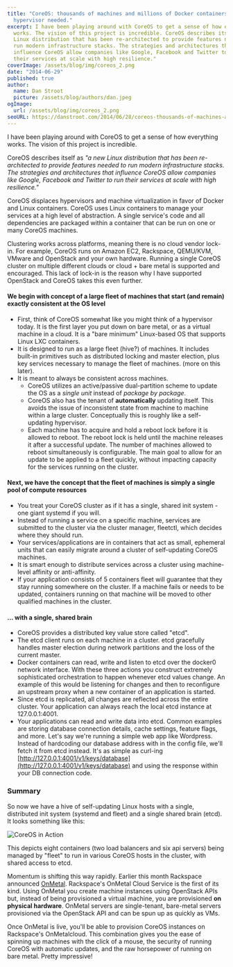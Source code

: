 ```yaml
---
title: "CoreOS: thousands of machines and millions of Docker containers... no
  hypervisor needed."
excerpt: I have been playing around with CoreOS to get a sense of how everything
  works. The vision of this project is incredible. CoreOS describes itself as "a new
  Linux distribution that has been re-architected to provide features needed to
  run modern infrastructure stacks. The strategies and architectures that
  influence CoreOS allow companies like Google, Facebook and Twitter to run
  their services at scale with high resilience."
coverImage: /assets/blog/img/coreos_2.png
date: "2014-06-29"
published: true
author:
  name: Dan Stroot
  picture: /assets/blog/authors/dan.jpeg
ogImage:
  url: /assets/blog/img/coreos_2.png
seoURL: https://danstroot.com/2014/06/28/coreos-thousands-of-machines-and-millions-of-docker-containers-no-hypervisor-needed/
---
```


I have been playing around with CoreOS to get a sense of how everything works. The vision of this project is incredible.

CoreOS describes itself as _"a new Linux distribution that has been re-architected to provide features needed to run modern infrastructure stacks. The strategies and architectures that influence CoreOS allow companies like Google, Facebook and Twitter to run their services at scale with high resilience."_

CoreOS displaces hypervisors and machine virtualization in favor of Docker and Linux containers. CoreOS uses Linux containers to manage your services at a high level of abstraction. A single service's code and all dependencies are packaged within a container that can be run on one or many CoreOS machines.

Clustering works across platforms, meaning there is no cloud vendor lock-in. For example, CoreOS runs on Amazon EC2, Rackspace, QEMU/KVM, VMware and OpenStack and your own hardware. Running a single CoreOS cluster on multiple different clouds or cloud + bare metal is supported and encouraged. This lack of lock-in is the reason why I have supported OpenStack and CoreOS takes this even further.

#### We begin with concept of a large fleet of machines that start (and remain) exactly consistent at the OS level

- First, think of CoreOS somewhat like you might think of a hypervisor today. It is the first layer you put down on bare metal, or as a virtual machine in a cloud. It is a "bare minimum" Linux-based OS that supports Linux LXC containers.
- It is designed to run as a large fleet (hive?) of machines. It includes built-in primitives such as distributed locking and master election, plus key services necessary to manage the fleet of machines. (more on this later).
- It is meant to always be consistent across machines.
  - CoreOS utilizes an active/passive dual-partition scheme to update the OS as a _single unit_ instead of _package by package_.
  - CoreOS also has the tenant of **automatically** updating itself. This avoids the issue of inconsistent state from machine to machine within a large cluster. Conceptually this is roughly like a self-updating hypervisor.
  - Each machine has to acquire and hold a reboot lock before it is allowed to reboot. The reboot lock is held until the machine releases it after a successful update. The number of machines allowed to reboot simultaneously is configurable. The main goal to allow for an update to be applied to a fleet quickly, without impacting capacity for the services running on the cluster.

#### Next, we have the concept that the fleet of machines is simply a single pool of compute resources

- You treat your CoreOS cluster as if it has a single, shared init system - one giant systemd if you will.
- Instead of running a service on a specific machine, services are submitted to the cluster via the cluster manager, fleetctl, which decides where they should run.
- Your services/applications are in containers that act as small, ephemeral units that can easily migrate around a cluster of self-updating CoreOS machines.
- It is smart enough to distribute services across a cluster using machine-level affinity or anti-affinity.
- If your application consists of 5 containers fleet will guarantee that they stay running somewhere on the cluster. If a machine fails or needs to be updated, containers running on that machine will be moved to other qualified machines in the cluster.

#### ... with a single, shared brain

- CoreOS provides a distributed key value store called "etcd".
- The etcd client runs on each machine in a cluster. etcd gracefully handles master election during network partitions and the loss of the current master.
- Docker containers can read, write and listen to etcd over the docker0 network interface. With these three actions you construct extremely sophisticated orchestration to happen whenever etcd values change. An example of this would be listening for changes and then to reconfigure an upstream proxy when a new container of an application is started.
- Since etcd is replicated, all changes are reflected across the entire cluster. Your application can always reach the local etcd instance at 127.0.0.1:4001.
- Your applications can read and write data into etcd. Common examples are storing database connection details, cache settings, feature flags, and more. Let's say we're running a simple web app like Wordpress. Instead of hardcoding our database address with in the config file, we'll fetch it from etcd instead. It's as simple as curl-ing [http://127.0.0.1:4001/v1/keys/database](http://127.0.0.1:4001/v1/keys/database) and using the response within your DB connection code.

### Summary

So now we have a hive of self-updating Linux hosts with a single, distributed init system (systemd and fleet) and a single shared brain (etcd). It looks something like this:

![CoreOS in Action](/assets/blog/img/coreos-action.png)

This depicts eight containers (two load balancers and six api servers) being managed by "fleet" to run in various CoreOS hosts in the cluster, with shared access to etcd.

Momentum is shifting this way rapidly. Earlier this month Rackspace announced [OnMetal](https://www.rackspace.com/blog/onmetal-the-right-way-to-scale/). Rackspace's OnMetal Cloud Service is the first of its kind. Using OnMetal you create machine instances using OpenStack APIs but, instead of being provisioned a virtual machine, you are provisioned **on physical hardware**. OnMetal servers are single-tenant, bare-metal servers provisioned via the OpenStack API and can be spun up as quickly as VMs.

Once OnMetal is live, you'll be able to provision CoreOS instances on Rackspace's OnMetalcloud. This combination gives you the ease of spinning up machines with the click of a mouse, the security of running CoreOS with automatic updates, and the raw horsepower of running on bare metal. Pretty impressive!
